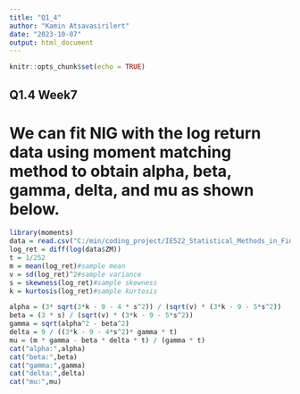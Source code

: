 ```yaml
---
title: "Q1_4"
author: "Kamin Atsavasirilert"
date: "2023-10-07"
output: html_document
---
```


```r
knitr::opts_chunk$set(echo = TRUE)
```

## Q1.4 Week7
# We can fit NIG with the log return data using moment matching method to obtain alpha, beta, gamma, delta, and mu as shown below.

```r
library(moments)
data = read.csv("C:/min/coding_project/IE522_Statistical_Methods_in_Finance/Week7/ZM.csv")
log_ret = diff(log(data$ZM))
t = 1/252
m = mean(log_ret)#sample mean
v = sd(log_ret)^2#sample variance
s = skewness(log_ret)#sample skewness
k = kurtosis(log_ret)#sample kurtosis

alpha = (3* sqrt(3*k - 9 - 4 * s^2)) / (sqrt(v) * (3*k - 9 - 5*s^2))
beta = (3 * s) / (sqrt(v) * (3*k - 9 - 5*s^2))
gamma = sqrt(alpha^2 - beta^2)
delta = 9 / ((3*k - 9 - 4*s^2)* gamma * t)
mu = (m * gamma - beta * delta * t) / (gamma * t)
cat("alpha:",alpha)
cat("beta:",beta)
cat("gamma:",gamma)
cat("delta:",delta)
cat("mu:",mu)
```